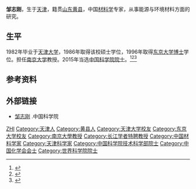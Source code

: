 {{expand|time=2016-09-26T08:46:17+00:00}}
'''邹志刚'''{{BD|1955年|3月}}，生于[[天津|天津]]，籍贯[[山东|山东]][[黄县|黄县]]，中国[[材料学|材料学]]专家，从事能源与环境材料方面的研究。

== 生平 ==
1982年毕业于[[天津大学|天津大学]]，1986年取得该校硕士学位，1996年取得[[东京大学|东京大学]][[博士|博士]]学位。担任[[南京大学|南京大学]]教授。2015年当选[[中国科学院院士|中国科学院院士]]。<ref >{{cite web |url=http://www.njdaily.cn/2015/1207/1275284.shtml |language= |title=南大新当选院士邹志刚：光催化领域的前行者 |publisher=南报网 |date=2015-12-07 |accessdate= |archive-url=https://web.archive.org/web/20160927025722/http://www.njdaily.cn/2015/1207/1275284.shtml |archive-date=2016-09-27 |dead-url=yes }}</ref><ref >{{cite web |url=http://js.xhby.net/system/2015/12/07/027267279.shtml |language= |title=江苏新晋3名中科院院士各有啥来头 |publisher=新华报业 |date=2015-12-07 |accessdate= |archive-date=2016-09-27 |archive-url=https://web.archive.org/web/20160927040510/http://js.xhby.net/system/2015/12/07/027267279.shtml |dead-url=no }}</ref><ref >{{cite web |url=http://news.sina.com.cn/c/2015-12-07/doc-ifxmhqac0152026.shtml |language= |title=新科院士邹志刚：曾想做记者 终将实现新能源梦 |publisher=中国新闻网 |date=2015年12月7日 |accessdate= |archive-date=2016-09-27 |archive-url=https://web.archive.org/web/20160927093639/http://news.sina.com.cn/c/2015-12-07/doc-ifxmhqac0152026.shtml |dead-url=no }}</ref>

== 参考资料 ==
{{reflist}}

== 外部链接 ==
* [http://casad.cas.cn/aca/377/jskxb-201512-t20151224_4502682.html 邹志刚] {{Wayback|url=http://casad.cas.cn/aca/377/jskxb-201512-t20151224_4502682.html |date=20170328203551 }}.中国科学院

{{中国科学院技术科学部院士}}
{{中国化学会会士}}
{{第五批“长江学者奖励计划”特聘教授}}
{{南京大学}}

{{Authority control}}
{{DEFAULTSORT:Zou邹}}
[[Category:邹姓|ZHI]]
[[Category:天津人|Category:天津人]]
[[Category:黄县人|Category:黄县人]]
[[Category:天津大学校友|Category:天津大学校友]]
[[Category:东京大学校友|Category:东京大学校友]]
[[Category:南京大學教授|Category:南京大學教授]]
[[Category:长江学者特聘教授|Category:长江学者特聘教授]]
[[Category:中国材料学家|Category:中国材料学家]]
[[Category:天津科学家|Category:天津科学家]]
[[Category:中国科学院技术科学部院士|Category:中国科学院技术科学部院士]]
[[Category:中国化学会会士|Category:中国化学会会士]]
[[Category:世界科学院院士|Category:世界科学院院士]]